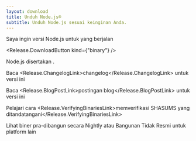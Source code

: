 ```yaml
---
layout: download
title: Unduh Node.js®
subtitle: Unduh Node.js sesuai keinginan Anda.
---
```


<section>
Saya ingin versi Node.js <Release.VersionDropdown /> untuk <Release.OperatingSystemDropdown /> yang berjalan <Release.BitnessDropdown />

<Release.DownloadButton kind={"binary"} />
</section>

<section>
Node.js disertakan <Release.NpmLink />.

Baca <Release.ChangelogLink>changelog</Release.ChangelogLink> untuk versi ini

Baca <Release.BlogPostLink>postingan blog</Release.BlogPostLink> untuk versi ini

Pelajari cara <Release.VerifyingBinariesLink>memverifikasi SHASUMS yang ditandatangani</Release.VerifyingBinariesLink>

Lihat <LinkWithArrow href="https://nodejs.org/download/nightly/">biner pra-dibangun secara Nightly</LinkWithArrow> atau <LinkWithArrow href="https://unofficial-builds.nodejs.org/download/">Bangunan Tidak Resmi</LinkWithArrow> untuk platform lain
</section>

